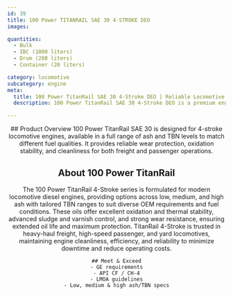 ```yaml
---
id: 39
title: 100 Power TITANRAIL SAE 30 4-STROKE DEO
images:

quantities:
  - Bulk
  - IBC (1000 liters)
  - Drum (208 liters)
  - Container (20 liters)

category: locomotive
subcategory: engine
meta:
  title: 100 Power TitanRail SAE 30 4-Stroke DEO | Reliable Locomotive Engine Oil
  description: 100 Power TitanRail SAE 30 4-Stroke DEO is a premium engine oil engineered for 4-stroke locomotive engines. Formulated with multiple ash and TBN levels to suit different fuel qualities, it ensures reliable wear protection, excellent oxidation stability, and superior engine cleanliness. Meets GE requirements, API CF / CH-4, and LMOA guidelines.

---
```


<Header>
    ## Product Overview
  100 Power TitanRail SAE 30 is designed for 4-stroke locomotive
engines, available in a full range of ash and TBN levels to match
different fuel qualities. It provides reliable wear protection,
oxidation stability, and cleanliness for both freight and passenger
operations.

## About 100 Power TitanRail
The 100 Power TitanRail 4-Stroke series is formulated for modern locomotive diesel engines,
providing options across low, medium, and high ash with tailored TBN ranges to suit diverse OEM
requirements and fuel conditions. These oils offer excellent oxidation and thermal stability,
advanced sludge and varnish control, and strong wear resistance, ensuring extended oil life and
maximum protection. TitanRail 4-Stroke is trusted in heavy-haul freight, high-speed passenger,
and yard locomotives, maintaining engine cleanliness, efficiency, and reliability to minimize
downtime and reduce operating costs.



    ## Meet & Exceed
    - GE requirements
    - API CF / CH-4
    - LMOA guidelines
    - Low, medium & high ash/TBN specs

</Header>
